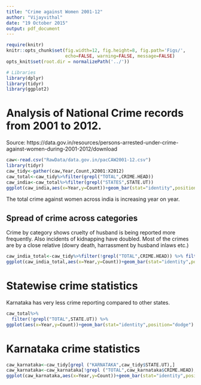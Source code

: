 ```yaml
---
title: "Crime against Women 2001-12"
author: "Vijayvithal"
date: "19 October 2015"
output: pdf_document
---
```


```r

require(knitr)
knitr::opts_chunk$set(fig.width=12, fig.height=8, fig.path='Figs/',
                      echo=FALSE, warning=FALSE, message=FALSE)
opts_knit$set(root.dir = normalizePath('../'))

# Libraries
library(dplyr)
library(tidyr)
library(ggplot2)
```

# Analysis of National Crime records from 2001 to 2012.

Source: https://data.gov.in/resources/persons-arrested-under-crime-against-women-during-2001-2012/download 

```r
caw<-read.csv("RawData/data.gov.in/pacCAW2001-12.csv")
library(tidyr)
caw_tidy<-gather(caw,Year,Count,X2001:X2012)
caw_total<-caw_tidy%>%filter(grepl("TOTAL",CRIME.HEAD))
caw_india<-caw_total%>%filter(grepl("STATES",STATE.UT))
ggplot(caw_india,aes(x=Year,y=Count))+geom_bar(stat="identity",position="dodge") +facet_wrap( ~CRIME.HEAD )

```
The total crime against women across india is increasing year on year.

## Spread of crime across categories
Crime by category shows cruelty of husband is being reported more frequently. Also incidents of kidnapping have doubled. Most of the crimes are by a close relative (dowry death, harrassment by husband inlaws etc.)
```r
caw_india_total<-caw_tidy%>%filter(!grepl("TOTAL",CRIME.HEAD)) %>% filter(!grepl("STATES",STATE.UT))
ggplot(caw_india_total,aes(x=Year,y=Count))+geom_bar(stat="identity",position="dodge") +facet_wrap( ~CRIME.HEAD )
```

# Statewise crime statistics

Karnataka has very less crime reporting compared to other states.

```r
caw_total%>%
  filter(!grepl("TOTAL",STATE.UT)) %>%
ggplot(aes(x=Year,y=Count))+geom_bar(stat="identity",position="dodge") +facet_wrap( ~STATE.UT )
```

# Karnataka crime statistics

```r
caw_karnataka<-caw_tidy[grepl ("KARNATAKA",caw_tidy$STATE.UT),]
caw_karnataka<-caw_karnataka[!grepl ("TOTAL",caw_karnataka$CRIME.HEAD),]
ggplot(caw_karnataka,aes(x=Year,y=Count))+geom_bar(stat="identity",position="dodge") +facet_wrap( ~CRIME.HEAD )

```

